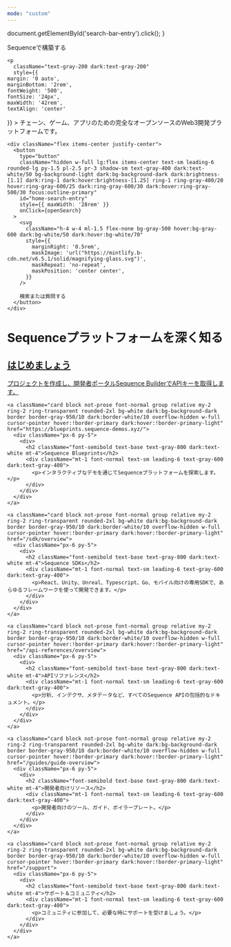 ```yaml
---
mode: "custom"
---
```


  document.getElementById('search-bar-entry').click();
}

<div className="relative w-full flex items-center justify-center" style={{ height: '26rem', overflow: 'hidden'}}>
  <div className="absolute inset-0 z-0 flex items-center bg-matrix-dark mix-blend-normal">
    <div style={{ height: '100%', width: '100%', maxHeight: '465px' }} />
  </div>

  <div className="relative z-10" style={{ position: 'absolute', textAlign: 'center', padding: '0 1rem' }}>
    <div
      className="text-white dark:text-gray-200"
      style={{
   fontWeight: '600',
   fontSize: '42px',
   margin: '0',
   marginBottom: '1.5rem'
  }}
    >
      Sequenceで構築する
    </div>

    <p
      className="text-gray-200 dark:text-gray-200"
      style={{
    margin: '0 auto',
    marginBottom: '2rem',
    fontWeight: '500',
    fontSize: '24px',
    maxWidth: '42rem',
    textAlign: 'center'
  }}
    >
      チェーン、ゲーム、アプリのための完全なオープンソースのWeb3開発プラットフォームです。
    </p>

    <div className="flex items-center justify-center">
      <button
        type="button"
        className="hidden w-full lg:flex items-center text-sm leading-6 rounded-lg py-1.5 pl-2.5 pr-3 shadow-sm text-gray-400 dark:text-white/50 bg-background-light dark:bg-background-dark dark:brightness-[1.1] dark:ring-1 dark:hover:brightness-[1.25] ring-1 ring-gray-400/20 hover:ring-gray-600/25 dark:ring-gray-600/30 dark:hover:ring-gray-500/30 focus:outline-primary"
        id="home-search-entry"
        style={{ maxWidth: '28rem' }}
        onClick={openSearch}
      >
        <svg
          className="h-4 w-4 ml-1.5 flex-none bg-gray-500 hover:bg-gray-600 dark:bg-white/50 dark:hover:bg-white/70"
          style={{
            marginRight: '0.5rem',
            maskImage: 'url("https://mintlify.b-cdn.net/v6.5.1/solid/magnifying-glass.svg")',
            maskRepeat: 'no-repeat',
            maskPosition: 'center center',
          }}
        />

        検索または質問する
      </button>
    </div>
  </div>
</div>

<div
  style={{marginTop: '2rem', marginBottom: '8rem', maxWidth: '70rem', marginLeft: 'auto',
marginRight: 'auto', paddingLeft: '1.25rem',
paddingRight: '1.25rem' }}
>
  <h1 className="text-center text-white dark:text-gray-200 text-4xl font-bold mb-8" style={{ fontSize: '1.5rem', marginTop: '6rem', marginBottom: '2.5rem' }}>
    Sequenceプラットフォームを深く知る
  </h1>

  <div className="not-prose grid gap-x-4 sm:grid-cols-3">
    <a className="card block not-prose font-normal group relative my-2 ring-2 ring-transparent rounded-2xl bg-white dark:bg-background-dark border border-gray-950/10 dark:border-white/10 overflow-hidden w-full cursor-pointer hover:!border-primary dark:hover:!border-primary-light" href="/solutions/getting-started">
      <div className="px-6 py-5">
        <div>
          <h2 className="font-semibold text-base text-gray-800 dark:text-white mt-4">はじめましょう</h2>
          <div className="mt-1 font-normal text-sm leading-6 text-gray-600 dark:text-gray-400">
            <p>プロジェクトを作成し、開発者ポータルSequence BuilderでAPIキーを取得します。</p>
          </div>
        </div>
      </div>
    </a>

    <a className="card block not-prose font-normal group relative my-2 ring-2 ring-transparent rounded-2xl bg-white dark:bg-background-dark border border-gray-950/10 dark:border-white/10 overflow-hidden w-full cursor-pointer hover:!border-primary dark:hover:!border-primary-light" href="https://blueprints.sequence-demos.xyz/">
      <div className="px-6 py-5">
        <div>
          <h2 className="font-semibold text-base text-gray-800 dark:text-white mt-4">Sequence Blueprints</h2>
          <div className="mt-1 font-normal text-sm leading-6 text-gray-600 dark:text-gray-400">
            <p>インタラクティブなデモを通じてSequenceプラットフォームを探索します。</p>
          </div>
        </div>
      </div>
    </a>

    <a className="card block not-prose font-normal group relative my-2 ring-2 ring-transparent rounded-2xl bg-white dark:bg-background-dark border border-gray-950/10 dark:border-white/10 overflow-hidden w-full cursor-pointer hover:!border-primary dark:hover:!border-primary-light" href="/sdk/overview">
      <div className="px-6 py-5">
        <div>
          <h2 className="font-semibold text-base text-gray-800 dark:text-white mt-4">Sequence SDKs</h2>
          <div className="mt-1 font-normal text-sm leading-6 text-gray-600 dark:text-gray-400">
            <p>React、Unity、Unreal、Typescript、Go、モバイル向けの専用SDKで、あらゆるフレームワークを使って開発できます。</p>
          </div>
        </div>
      </div>
    </a>

    <a className="card block not-prose font-normal group relative my-2 ring-2 ring-transparent rounded-2xl bg-white dark:bg-background-dark border border-gray-950/10 dark:border-white/10 overflow-hidden w-full cursor-pointer hover:!border-primary dark:hover:!border-primary-light" href="/api-references/overview">
      <div className="px-6 py-5">
        <div>
          <h2 className="font-semibold text-base text-gray-800 dark:text-white mt-4">APIリファレンス</h2>
          <div className="mt-1 font-normal text-sm leading-6 text-gray-600 dark:text-gray-400">
            <p>分析、インデクサ、メタデータなど、すべてのSequence APIの包括的なドキュメント。</p>
          </div>
        </div>
      </div>
    </a>

    <a className="card block not-prose font-normal group relative my-2 ring-2 ring-transparent rounded-2xl bg-white dark:bg-background-dark border border-gray-950/10 dark:border-white/10 overflow-hidden w-full cursor-pointer hover:!border-primary dark:hover:!border-primary-light" href="/guides/guide-overview">
      <div className="px-6 py-5">
        <div>
          <h2 className="font-semibold text-base text-gray-800 dark:text-white mt-4">開発者向けリソース</h2>
          <div className="mt-1 font-normal text-sm leading-6 text-gray-600 dark:text-gray-400">
            <p>開発者向けのツール、ガイド、ボイラープレート。</p>
          </div>
        </div>
      </div>
    </a>

    <a className="card block not-prose font-normal group relative my-2 ring-2 ring-transparent rounded-2xl bg-white dark:bg-background-dark border border-gray-950/10 dark:border-white/10 overflow-hidden w-full cursor-pointer hover:!border-primary dark:hover:!border-primary-light" href="/support">
      <div className="px-6 py-5">
        <div>
          <h2 className="font-semibold text-base text-gray-800 dark:text-white mt-4">サポート＆コミュニティ</h2>
          <div className="mt-1 font-normal text-sm leading-6 text-gray-600 dark:text-gray-400">
            <p>コミュニティに参加して、必要な時にサポートを受けましょう。</p>
          </div>
        </div>
      </div>
    </a>
  </div>

  <div className="flex justify-center mt-12 mb-4">
    <a href="https://github.com/0xsequence" target="_blank" rel="noopener noreferrer" className="group inline-flex items-center justify-center w-12 h-12 rounded-full bg-white dark:bg-background-dark transition-all hover:scale-110 hover:border-primary dark:hover:border-primary-light">
      <svg className="h-6 w-6 bg-primary dark:bg-primary-light transition-colors group-hover:bg-white" style={{maskImage: 'url("https://mintlify.b-cdn.net/v6.6.0/brands/github.svg")', maskRepeat: 'no-repeat', maskPosition: 'center center'}} />
    </a>
  </div>
</div>
